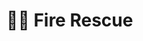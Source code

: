 # 👨‍🚒 Fire Rescue


<IndexLinkList>
    <IndexLink
        to="/docs/departments/fire-rescue/standard-operating-procedures"
        title="📃 Operating Procedures"
        description="Standard Operating Procedures for Law Enforcement Departments"
    />
    <IndexLink
        to="/docs/departments/fire-rescue/uniforms"
        title="👕 Uniforms"
        description="Uniforms for Law Enforcement Departments"
    />
    <IndexLink
        to="/docs/departments/fire-rescue/vehicles"
        title="🚒 Vehicles"
        description="Vehicles for Law Enforcement Departments"
    />
</IndexLinkList>

